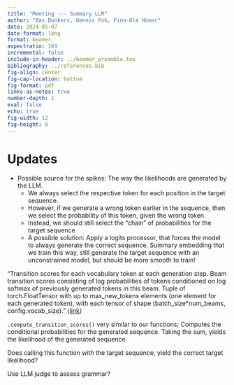 ```yaml
---
title: "Meeting --- Summary LLM"
author: "Bas Donkers, Dennis Fok, Finn-Ole Höner"
date: 2024-05-07
date-format: long
format: beamer
aspectratio: 169
incremental: false
include-in-header: ../beamer_preamble.tex
bibliography: ../references.bib
fig-align: center
fig-cap-location: bottom
fig-format: pdf
links-as-notes: true
number-depth: 1
eval: false
echo: true
fig-width: 12
fig-height: 8
---
```


# Updates

- Possible source for the spikes: The way the likelihoods are generated by the LLM.
  - We always select the respective token for each position in the target sequence.
  - However, if we generate a wrong token earlier in the sequence, then we select the probability of this token, given the wrong token.
  - Instead, we should still select the "chain" of probabilities for the target sequence
  - A possible solution: Apply a logits processor, that forces the model to always generate the correct sequence. Summary embedding that we train this way, still generate the target sequence with an unconstrained model, but should be more smooth to train!


"Transition scores for each vocabulary token at each generation step. Beam transition scores consisting of log probabilities of tokens conditioned on log softmax of previously generated tokens in this beam. Tuple of torch.FloatTensor with up to max_new_tokens elements (one element for each generated token), with each tensor of shape (batch_size*num_beams, config.vocab_size)." ([link](https://huggingface.co/docs/transformers/en/main_classes/text_generation#transformers.GenerationMixin.compute_transition_scores))

`.compute_transition_scores()` very similar to our functions; Computes the conditional probabilities for the generated sequence. Taking the sum, yields the likelihood of the generated sequence.

Does calling this function with the target sequence, yield the correct target likelihood?

Use LLM judge to assess grammar?